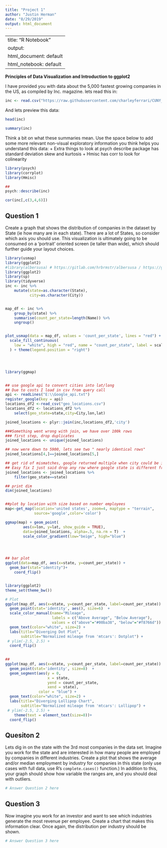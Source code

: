 ```yaml
---
title: "Project 1"
author: "Justin Herman"
date: "8/29/2019"
output: html_document
---
```





---
title: "R Notebook"
output:
  html_document: default
  html_notebook: default
---

**Principles of Data Visualization and Introduction to ggplot2**

I have provided you with data about the 5,000 fastest growing companies in the US, as compiled by Inc. magazine. lets read this in:

```r
inc <- read.csv("https://raw.githubusercontent.com/charleyferrari/CUNY_DATA_608/master/module1/Data/inc5000_data.csv", header= TRUE)
```

And lets preview this data:

```r
head(inc)
```
```r
summary(inc)
```

Think a bit on what these summaries mean. Use the space below to add some more relevant non-visual exploratory information you think helps you understand this data:
+ Extra things to look at psych describe package has standard deviation skew and kurtosis
+ Hmisc has corr to look for colinearity 

```r
library(psych)
library(corrplot)
library(Hmisc)

##
psych::describe(inc)

cor(inc[,c(3,4,6)])


```

## Question 1

Create a graph that shows the distribution of companies in the dataset by State (ie how many are in each state). There are a lot of States, so consider which axis you should use. This visualization is ultimately going to be consumed on a 'portrait' oriented screen (ie taller than wide), which should further guide your layout choices.

```r
library(usmap)
library(ggplot2)
#library(albersusa) # https://gitlab.com/hrbrmstr/albersusa / https://github.com/hrbrmstr/albersusa
library(ggplot2)
library(sp)
library(tidyverse)
inc <- inc %>% 
    mutate(state=as.character(State),
           city=as.character(City))


map_df <- inc %>% 
    group_by(state) %>% 
    summarise(count_per_state=length(Name)) %>% 
    ungroup() 


plot_usmap(data = map_df, values = 'count_per_state', lines = "red") + 
  scale_fill_continuous(
    low = "white", high = "red", name = "count_per_state", label = scales::comma
  ) + theme(legend.position = "right")




library(ggmap)


## use google api to convert cities into lat/long
## Due to costs I load in csv from query call
api <- readLines("E:\\Google_api.txt")
register_google(key = api)
locations_df2 <-read_csv("geo_locations.csv")    
locations_df2 <- locations_df2 %>% 
    select(geo_state=state,city=City,lon,lat)

joined_locations <- plyr::join(inc,locations_df2,'city')

###Something went wrong with join, we have over 100k rows
### first step, drop duplicates
joined_locations <- unique(joined_locations)

## now were down to 5900, lets see two " nearly identical rows"
joined_locations[4,]==joined_locations[5,]

## get rid of mismatches, google returned multiple when city could be in multiple states.  
## Easy fix I just said drop any row where google state is different from dataset state
joined_locations <- joined_locations %>% 
    filter(geo_state==state)

## print dim
dim(joined_locations)


##plot by location with size based on number employees
map<-get_map(location='united states', zoom=4, maptype = "terrain",
             source='google',color='color')

ggmap(map) + geom_point(
        aes(x=lon, y=lat, show_guide = TRUE), 
        data=joined_locations, alpha=.5, na.rm = T)  + 
        scale_color_gradient(low="beige", high="blue")




## bar plot
ggplot(data=map_df, aes(x=state, y=count_per_state)) +
  geom_bar(stat="identity")+
    coord_flip()


library(ggplot2)
theme_set(theme_bw())

# Plot
ggplot(map_df, aes(x=state, y=count_per_state, label=count_per_state)) + 
  geom_point(stat='identity', aes(), size=6)  +
  scale_color_manual(name="Mileage", 
                     labels = c("Above Average", "Below Average"), 
                     values = c("above"="#00ba38", "below"="#f8766d")) + 
  geom_text(color="white", size=2) +
  labs(title="Diverging Dot Plot", 
       subtitle="Normalized mileage from 'mtcars': Dotplot") + 
 # ylim(-2.5, 2.5) +
  coord_flip()
 

## 
ggplot(map_df, aes(x=state, y=count_per_state, label=count_per_state)) + 
  geom_point(stat='identity', size=8)  +
  geom_segment(aes(y = 0, 
                   x = state, 
                   yend = count_per_state, 
                   xend = state), 
               color = "blue") +
  geom_text(color="white", size=2) +
  labs(title="Diverging Lollipop Chart", 
       subtitle="Normalized mileage from 'mtcars': Lollipop") + 
 # ylim(-2.5, 2.5) +
    theme(text = element_text(size=8))+
  coord_flip()

```





## Quesiton 2

Lets dig in on the state with the 3rd most companies in the data set. Imagine you work for the state and are interested in how many people are employed by companies in different industries. Create a plot that shows the average and/or median employment by industry for companies in this state (only use cases with full data, use R's `complete.cases()` function.) In addition to this, your graph should show how variable the ranges are, and you should deal with outliers.

```r
# Answer Question 2 here
```

## Question 3

Now imagine you work for an investor and want to see which industries generate the most revenue per employee. Create a chart that makes this information clear. Once again, the distribution per industry should be shown.

```r
# Answer Question 3 here
```
